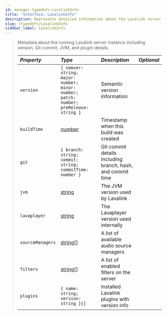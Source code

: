 ```yaml
---
id: manager-typedefs-LavalinkInfo
title: "Interface: LavalinkInfo"
description: Represents detailed information about the Lavalink server instance.
slug: /typedefs/LavalinkInfo
sidebar_label: LavalinkInfo
---
```


> Metadata about the running Lavalink server instance including version, Git commit, JVM, and plugin details.
> 
> | <i className="fa-solid fa-hashtag"/> Property | <i className="fa-solid fa-font"/> Type                             | <i className="fa-solid fa-list"/> Description                                | <i className="fa-solid fa-flask"/> Optional |
> |:----------------------------------------------|:--------------------------------------------------------------------|:-----------------------------------------------------------------------------|:--------------------------------------------:|
> | `version`                                     | `{ semver: string; major: number; minor: number; patch: number; preRelease: string }`              | Semantic version information                               | <i className="fa-solid fa-xmark"/>           |
> | `buildTime`                                   | [number](https://developer.mozilla.org/en-US/docs/Web/JavaScript/Reference/Global_Objects/Number)  | Timestamp when this build was created                      | <i className="fa-solid fa-xmark"/>           |
> | `git`                                         | `{ branch: string; commit: string; commitTime: number }`                                           | Git commit details including branch, hash, and commit time | <i className="fa-solid fa-xmark"/>           |
> | `jvm`                                         | [string](https://developer.mozilla.org/en-US/docs/Web/JavaScript/Reference/Global_Objects/String)  | The JVM version used by Lavalink                           | <i className="fa-solid fa-xmark"/>           |
> | `lavaplayer`                                  | [string](https://developer.mozilla.org/en-US/docs/Web/JavaScript/Reference/Global_Objects/String)  | The Lavaplayer version used internally                     | <i className="fa-solid fa-xmark"/>           |
> | `sourceManagers`                              | [string[]](https://developer.mozilla.org/en-US/docs/Web/JavaScript/Reference/Global_Objects/Array) | A list of available audio source managers                  | <i className="fa-solid fa-xmark"/>           |
> | `filters`                                     | [string[]](https://developer.mozilla.org/en-US/docs/Web/JavaScript/Reference/Global_Objects/Array) | A list of enabled filters on the server                    | <i className="fa-solid fa-xmark"/>           |
> | `plugins`                                     | `{ name: string; version: string }[]`                                                              | Installed Lavalink plugins with version info               | <i className="fa-solid fa-xmark"/>           |
